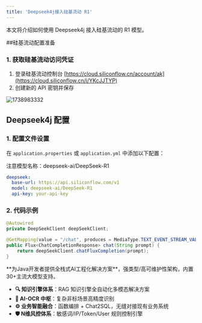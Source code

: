 ```yaml
---
title: 'Deepseek4j接入硅基流动 R1'
---
```


本文将介绍如何使用 Deepseek4j 接入硅基流动的 R1 模型。

##硅基流动配置准备

### 1. 获取硅基流动访问凭证

1. 登录硅基流动控制台 [https://cloud.siliconflow.cn/account/ak](https://cloud.siliconflow.cn/i/YKcJJTYP)
2. 创建新的 API 密钥并保存

<img src='https://minio.pigx.vip/oss/202502/1738983332.png' alt='1738983332'/>

## Deepseek4j 配置


### 1. 配置文件设置

在 `application.properties` 或 `application.yml` 中添加以下配置：

<Warning>注意模型名称：deepseek-ai/DeepSeek-R1</Warning>

```yaml
deepseek:
  base-url: https://api.siliconflow.com/v1
  model: deepseek-ai/DeepSeek-R1
  api-key: your-api-key

```


### 2. 代码示例

```java
@Autowired
private DeepSeekClient deepSeekClient;

@GetMapping(value = "/chat", produces = MediaType.TEXT_EVENT_STREAM_VALUE)
public Flux<ChatCompletionResponse> chat(String prompt) {
    return deepSeekClient.chatFluxCompletion(prompt);
}
```

<Card title="PIG AI应用开发平台 | 适合中大型企业构建自主可控的AI中台" icon="link" href="https://ai.pig4cloud.com">
**为Java开发者提供全栈式AI工程化解决方案**，强类型/高可维护性架构，内置30+主流大模型支持。

- **🔍 知识引擎体系**：RAG 知识引擎全自动化多模态解决方案
- **📝 AI-OCR 中枢**：复杂非标场景高精度识别
- **⚙️ 业务智能融合**：函数编排 + Chat2SQL，无缝对接现有业务系统
- **🛡️ N维风控体系**：敏感词/IP/Token/User 规则控制引擎
</Card>